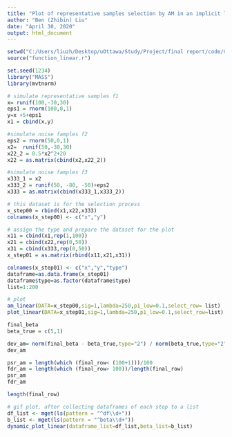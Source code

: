---
title: "Plot of representative samples selection by AM in an implicit linear mixture model"
author: "Ben (Zhibin) Liu"
date: "April 30, 2020"
output: html_document
---

```{r}
setwd("C:/Users/liuzh/Desktop/uOttawa/Study/Project/final report/code/Code_final")
source("function_linear.r")

set.seed(1234)
library("MASS")
library(mvtnorm)

# simulate representative samples f1
x= runif(100,-30,30)
eps1 = rnorm(100,0,1)
y=x +5+eps1
x1 = cbind(x,y)

#simulate noise famples f2
eps2 = rnorm(50,0,1)
x2=  runif(50,-30,30)
x22_2 = 0.5*x2^2+20
x22 = as.matrix(cbind(x2,x22_2))

#simulate noise famples f3
x333_1 = x2
x333_2 = runif(50, -80, -50)+eps2
x333 = as.matrix(cbind(x333_1,x333_2))

# this dataset is for the selection process
x_step00 = rbind(x1,x22,x333)
colnames(x_step00) <- c("x","y")

# assign the type and prepare the dataset for the plot
x11 = cbind(x1,rep(1,100))
x21 = cbind(x22,rep(0,50))
x31 = cbind(x333,rep(0,50))
x_step01 = as.matrix(rbind(x11,x21,x31))

colnames(x_step01) <- c("x","y","type")
dataframe=as.data.frame(x_step01)
dataframe$type=as.factor(dataframe$type)
list=1:200

# plot
am_linear(DATA=x_step00,sig=1,lambda=250,p1_low=0.1,select_row= list)
plot_linear(DATA=x_step01,sig=1,lambda=250,p1_low=0.1,select_row=list)

final_beta
beta_true = c(5,1)

dev_am= norm(final_beta - beta_true,type="2") / norm(beta_true,type="2")
dev_am

psr_am = length(which (final_row< (100+1)))/100
fdr_am = length(which (final_row> 100))/length(final_row)
psr_am
fdr_am

length(final_row)

# gif plot, after collecting dataframes of each step to a list
df_list <- mget(ls(pattern = "^df\\d+"))
b_list <- mget(ls(pattern = "^beta\\d+"))
dynamic_plot_linear(dataframe_list=df_list,beta_list=b_list)


```













